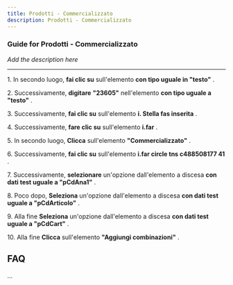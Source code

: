 ```yaml
---
title: Prodotti - Commercializzato
description: Prodotti - Commercializzato
---
```


### Guide for Prodotti - Commercializzato

*Add the description here*

___

1\. In secondo luogo, **fai clic su** sull'elemento **con tipo uguale in "testo"** .  
  
2\. Successivamente, **digitare** **"23605"** nell'elemento **con tipo uguale a "testo"** .  
  
3\. Successivamente, **fai clic su** sull'elemento **i. Stella fas inserita** .  
  
4\. Successivamente, **fare clic su** sull'elemento **i.far** .  
  
5\. In secondo luogo, **Clicca** sull'elemento **"Commercializzato"** .  
  
6\. Successivamente, **fai clic su** sull'elemento **i.far circle tns c488508177 41** .  
  
7\. Successivamente, **selezionare** un'opzione dall'elemento a discesa **con dati test uguale a "pCdAna1"** .  
  
8\. Poco dopo, **Seleziona** un'opzione dall'elemento a discesa **con dati test uguale a "pCdArticolo"** .  
  
9\. Alla fine **Seleziona** un'opzione dall'elemento a discesa **con dati test uguale a "pCdCart"** .  
  
10\. Alla fine **Clicca** sull'elemento **"Aggiungi combinazioni"** .

FAQ
---

...